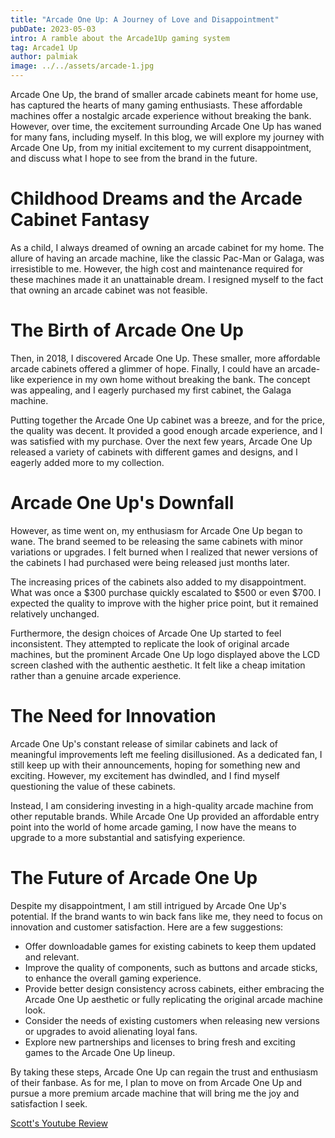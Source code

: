 ```yaml
---
title: "Arcade One Up: A Journey of Love and Disappointment"
pubDate: 2023-05-03
intro: A ramble about the Arcade1Up gaming system 
tag: Arcade1 Up
author: palmiak
image: ../../assets/arcade-1.jpg
---
```

Arcade One Up, the brand of smaller arcade cabinets meant for home use, has captured the hearts of many gaming enthusiasts. These affordable machines offer a nostalgic arcade experience without breaking the bank. However, over time, the excitement surrounding Arcade One Up has waned for many fans, including myself. In this blog, we will explore my journey with Arcade One Up, from my initial excitement to my current disappointment, and discuss what I hope to see from the brand in the future.

# Childhood Dreams and the Arcade Cabinet Fantasy

As a child, I always dreamed of owning an arcade cabinet for my home. The allure of having an arcade machine, like the classic Pac-Man or Galaga, was irresistible to me. However, the high cost and maintenance required for these machines made it an unattainable dream. I resigned myself to the fact that owning an arcade cabinet was not feasible.

# The Birth of Arcade One Up

Then, in 2018, I discovered Arcade One Up. These smaller, more affordable arcade cabinets offered a glimmer of hope. Finally, I could have an arcade-like experience in my own home without breaking the bank. The concept was appealing, and I eagerly purchased my first cabinet, the Galaga machine.

Putting together the Arcade One Up cabinet was a breeze, and for the price, the quality was decent. It provided a good enough arcade experience, and I was satisfied with my purchase. Over the next few years, Arcade One Up released a variety of cabinets with different games and designs, and I eagerly added more to my collection.

# Arcade One Up's Downfall

However, as time went on, my enthusiasm for Arcade One Up began to wane. The brand seemed to be releasing the same cabinets with minor variations or upgrades. I felt burned when I realized that newer versions of the cabinets I had purchased were being released just months later.

The increasing prices of the cabinets also added to my disappointment. What was once a $300 purchase quickly escalated to $500 or even $700. I expected the quality to improve with the higher price point, but it remained relatively unchanged.

Furthermore, the design choices of Arcade One Up started to feel inconsistent. They attempted to replicate the look of original arcade machines, but the prominent Arcade One Up logo displayed above the LCD screen clashed with the authentic aesthetic. It felt like a cheap imitation rather than a genuine arcade experience.

# The Need for Innovation

Arcade One Up's constant release of similar cabinets and lack of meaningful improvements left me feeling disillusioned. As a dedicated fan, I still keep up with their announcements, hoping for something new and exciting. However, my excitement has dwindled, and I find myself questioning the value of these cabinets.

Instead, I am considering investing in a high-quality arcade machine from other reputable brands. While Arcade One Up provided an affordable entry point into the world of home arcade gaming, I now have the means to upgrade to a more substantial and satisfying experience.

# The Future of Arcade One Up

Despite my disappointment, I am still intrigued by Arcade One Up's potential. If the brand wants to win back fans like me, they need to focus on innovation and customer satisfaction. Here are a few suggestions:

- Offer downloadable games for existing cabinets to keep them updated and relevant.
- Improve the quality of components, such as buttons and arcade sticks, to enhance the overall gaming experience.
- Provide better design consistency across cabinets, either embracing the Arcade One Up aesthetic or fully replicating the original arcade machine look.
- Consider the needs of existing customers when releasing new versions or upgrades to avoid alienating loyal fans.
- Explore new partnerships and licenses to bring fresh and exciting games to the Arcade One Up lineup.

By taking these steps, Arcade One Up can regain the trust and enthusiasm of their fanbase. As for me, I plan to move on from Arcade One Up and pursue a more premium arcade machine that will bring me the joy and satisfaction I seek.

[Scott's Youtube Review](https://www.youtube.com/watch?v=OEC13gqSNXg)
